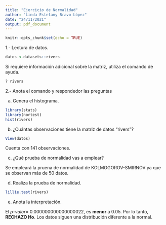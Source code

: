 ---
title: "Ejercicio de Normalidad"
author: "Linda Estefany Bravo López"
date: "24/11/2021"
output: pdf_document
---

```{r setup, include=FALSE}
knitr::opts_chunk$set(echo = TRUE)
```

1.- Lectura de datos.

```{r}
datos <-datasets::rivers
```


Si requiere información adicional sobre la matriz, utiliza el comando de ayuda.


```{r}
? rivers
```


2.- Anota el comando y respondedor las preguntas


a) Genera el histograma.


```{r}
library(stats)
library(nortest)
hist(rivers)
```


b) ¿Cuántas observaciones tiene la matriz de datos "rivers"?


```{r}
View(datos)
```


Cuenta con 141 observaciones.


c) ¿Qué prueba de normalidad vas a emplear?


Se empleará la pruena de normalidad de KOLMOGOROV-SMIRNOV ya que se observan más de 50 datos.


d) Realiza la prueba de normalidad.


```{r}
lillie.test(rivers)
```


e) Anota la interpretación.


El *p-valor*= 0.000000000000000022, es **menor** a 0.05. Por lo tanto, **RECHAZO Ho**.
Los datos siguen una distribución diferente a la normal.